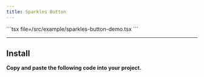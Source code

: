 ```yaml
---
title: Sparkles Button
---
```


<Tabs>
  <Tab value="Preview"><ComponentPreview name="sparkles-button-demo" /></Tab>
  <Tab value="Code">
    ```tsx file=<rootDir>/src/example/sparkles-button-demo.tsx
    ```
  </Tab>
</Tabs>

---

## Install

**Copy and paste the following code into your project.**

```tsx file=<rootDir>/src/registry/sparkles-button.tsx
```